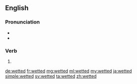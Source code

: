 ==English==

===Pronunciation===
* {{IPA|/ˈwɛtəd/|lang=en}}
* {{homophones|lang=en|whetted}}

===Verb===
{{head|en}}

# {{en-past of|wet}}

[[de:wetted]]
[[fr:wetted]]
[[mg:wetted]]
[[ml:wetted]]
[[my:wetted]]
[[ja:wetted]]
[[simple:wetted]]
[[sv:wetted]]
[[ta:wetted]]
[[zh:wetted]]